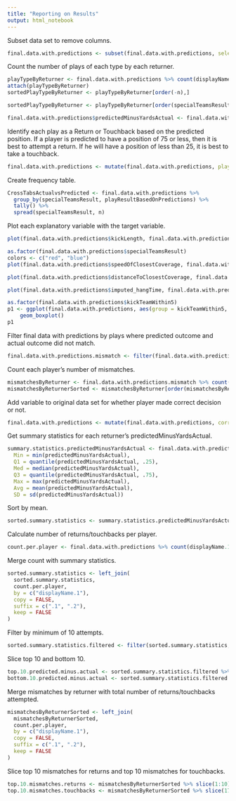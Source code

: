 ```yaml
---
title: "Reporting on Results"
output: html_notebook
---
```


Subset data set to remove columns.

```r
final.data.with.predictions <- subset(final.data.with.predictions, select = c(nflId.1, displayName.1, position.1, specialTeamsResult, kickLength, speedOfClosestCoverage, distanceToClosestCoverage, kickTeamWithin5, yardsTillTouchdown, imputed_hangTime, predictedPosition))
```

Count the number of plays of each type by each returner.

```r
playTypeByReturner <- final.data.with.predictions %>% count(displayName.1, specialTeamsResult)
attach(playTypeByReturner)
sortedPlayTypeByReturner <- playTypeByReturner[order(-n),]
```


```r
sortedPlayTypeByReturner <- playTypeByReturner[order(specialTeamsResult, -n),]
```

```r
final.data.with.predictions$predictedMinusYardsActual <- final.data.with.predictions$predictedPosition - final.data.with.predictions$yardsTillTouchdown
```

Identify each play as a Return or Touchback based on the predicted position. If a player is predicted to have a position of 75 or less, then it is best to attempt a return. If he will have a position of less than 25, it is best to take a touchback.

```r
final.data.with.predictions <- mutate(final.data.with.predictions, playResultBasedOnPredictions = ifelse(predictedPosition <= 75, "Return", "Touchback"))
```

Create frequency table. 

```r
CrossTabsActualvsPredicted <- final.data.with.predictions %>%
  group_by(specialTeamsResult, playResultBasedOnPredictions) %>%
  tally() %>%
  spread(specialTeamsResult, n)
```


Plot each explanatory variable with the target variable.

```r
plot(final.data.with.predictions$kickLength, final.data.with.predictions$predictedPosition, xlab = "Kick Length", ylab = "Predicted Yards Till Touchdown")
```
```r
as.factor(final.data.with.predictions$specialTeamsResult)
colors <- c("red", "blue")
plot(final.data.with.predictions$speedOfClosestCoverage, final.data.with.predictions$predictedPosition, xlab = "Speed of Closest Coverage", ylab = "Predicted Yards Till Touchdown")
```
```r
plot(final.data.with.predictions$distanceToClosestCoverage, final.data.with.predictions$predictedPosition, xlab = "Distance to Closest Coverage", ylab = "Predicted Yards Till Touchdown")
```
```r
plot(final.data.with.predictions$imputed_hangTime, final.data.with.predictions$predictedPosition, xlab = "Hang Time (Imputed)", ylab = "Predicted Yards Till Touchdown")
```


```r
as.factor(final.data.with.predictions$kickTeamWithin5)
p1 <- ggplot(final.data.with.predictions, aes(group = kickTeamWithin5, x=kickTeamWithin5, y=predictedPosition)) + 
    geom_boxplot()
p1
```
Filter final data with predictions by plays where predicted outcome and actual outcome did not match.

```r
final.data.with.predictions.mismatch <- filter(final.data.with.predictions, specialTeamsResult != playResultBasedOnPredictions)
```

Count each player's number of mismatches.

```r

mismatchesByReturner <- final.data.with.predictions.mismatch %>% count(displayName.1, specialTeamsResult)
mismatchesByReturnerSorted <- mismatchesByReturner[order(mismatchesByReturner$specialTeamsResult, -mismatchesByReturner$n),]
```

Add variable to original data set for whether player made correct decision or not.

```r
final.data.with.predictions <- mutate(final.data.with.predictions, correctDecision = ifelse(specialTeamsResult == playResultBasedOnPredictions, "Y", "N"))
```

Get summary statistics for each returner's predictedMinusYardsActual.

```r
summary.statistics.predictedMinusYardsActual <- final.data.with.predictions %>% group_by(displayName.1) %>% summarise(
  Min = min(predictedMinusYardsActual),
  Q1 = quantile(predictedMinusYardsActual, .25),
  Med = median(predictedMinusYardsActual), 
  Q3 = quantile(predictedMinusYardsActual, .75),
  Max = max(predictedMinusYardsActual),
  Avg = mean(predictedMinusYardsActual),
  SD = sd(predictedMinusYardsActual))
```

Sort by mean.

```r
sorted.summary.statistics <- summary.statistics.predictedMinusYardsActual[order(-summary.statistics.predictedMinusYardsActual$Avg),]
```

Calculate number of returns/touchbacks per player. 

```r
count.per.player <- final.data.with.predictions %>% count(displayName.1)
```

Merge count with summary statistics.

```r
sorted.summary.statistics <- left_join(
  sorted.summary.statistics,
  count.per.player,
  by = c("displayName.1"),
  copy = FALSE,
  suffix = c(".1", ".2"),
  keep = FALSE
)
```

Filter by minimum of 10 attempts. 

```r
sorted.summary.statistics.filtered <- filter(sorted.summary.statistics, n >= 10)
```

Slice top 10 and bottom 10.

```r
top.10.predicted.minus.actual <- sorted.summary.statistics.filtered %>% slice(1:10)
bottom.10.predicted.minus.actual <- sorted.summary.statistics.filtered %>% slice(69:78)
```

Merge mismatches by returner with total number of returns/touchbacks attempted.

```r
mismatchesByReturnerSorted <- left_join(
  mismatchesByReturnerSorted,
  count.per.player,
  by = c("displayName.1"),
  copy = FALSE,
  suffix = c(".1", ".2"),
  keep = FALSE
)
```

Slice top 10 mismatches for returns and top 10 mismatches for touchbacks.

```r
top.10.mismatches.returns <- mismatchesByReturnerSorted %>% slice(1:10)
top.10.mismatches.touchbacks <- mismatchesByReturnerSorted %>% slice(173:182)
```
